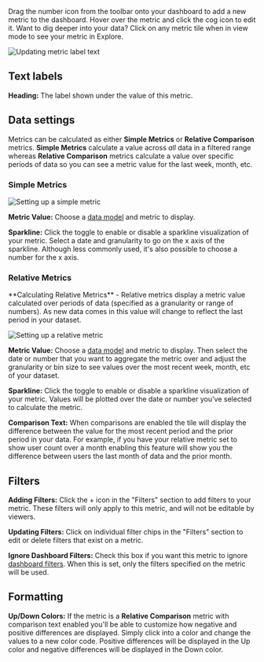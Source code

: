 
Drag the number icon from the toolbar onto your dashboard to add a new metric
to the dashboard. Hover over the metric and click the cog icon to edit it. Want to dig deeper into your data? Click on any metric tile when in view mode to see your metric in Explore.

![Updating metric label text](/dashboards/text-label.gif)

## Text labels

**Heading:** The label shown under the value of this metric.

## Data settings

Metrics can be calculated as either **Simple Metrics** or **Relative Comparison** metrics. **Simple Metrics** calculate a value across _all_ data in a filtered range whereas **Relative Comparison** metrics calculate a value over specific periods of data so you can see a metric value for the last week, month, etc.

### Simple Metrics

![Setting up a simple metric](/dashboards/sparkline.gif)

**Metric Value:** Choose a [data model](/docs/data-modeling/) and metric to display.

**Sparkline:** Click the toggle to enable or disable a sparkline visualization of your metric. Select a date and granularity to go on the x axis of the sparkline. Although less commonly used, it's also possible to choose a number for the x axis.

### Relative Metrics

<Callout type="info">
  **Calculating Relative Metrics** - Relative metrics display a metric value
  calculated over periods of data (specified as a granularity or range of
  numbers). As new data comes in this value will change to reflect the last
  period in your dataset.
</Callout>

![Setting up a relative metric](/dashboards/relative.gif)

**Metric Value:** Choose a [data model](/docs/data-modeling/data-models-overview) and metric to display. Then select the date or number that you want to aggregate the metric over and adjust the granularity or bin size to see values over the most recent week, month, etc of your dataset.

**Sparkline:** Click the toggle to enable or disable a sparkline visualization of your metric. Values will be plotted over the date or number you've selected to calculate the metric.

**Comparison Text:** When comparisons are enabled the tile will display the difference between the value for the most recent period and the prior period in your data. For example, if you have your relative metric set to show user count over a month enabling this feature will show you the difference between users the last month of data and the prior month.

## Filters

**Adding Filters:** Click the + icon in the "Filters" section to add filters to your metric. These filters will only apply to this metric, and will not be editable by viewers.

**Updating Filters:** Click on individual filter chips in the "Filters" section to edit or delete filters that exist on a metric.

**Ignore Dashboard Filters:** Check this box if you want this metric to ignore
[dashboard filters](Filters.md). When this is set, only the filters specified on the metric will be used.

## Formatting

**Up/Down Colors:** If the metric is a **Relative Comparison** metric with comparison text enabled you'll be able to customize how negative and positive differences are displayed. Simply click into a color and change the values to a new color code. Positive differences will be displayed in the Up color and negative differences will be displayed in the Down color.
